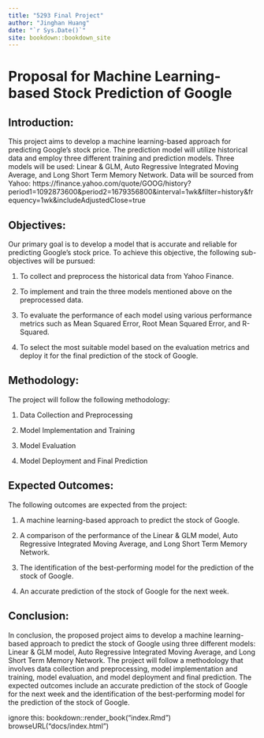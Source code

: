 ```yaml
--- 
title: "5293 Final Project"
author: "Jinghan Huang"
date: "`r Sys.Date()`"
site: bookdown::bookdown_site
---
```


# Proposal for Machine Learning-based Stock Prediction of Google

## Introduction:

This project aims to develop a machine learning-based approach for predicting Google's stock price. The prediction model will utilize historical data and employ three different training and prediction models. Three models will be used: Linear & GLM, Auto Regressive Integrated Moving Average, and Long Short Term Memory Network. Data will be sourced from Yahoo:  https://finance.yahoo.com/quote/GOOG/history?period1=1092873600&period2=1679356800&interval=1wk&filter=history&frequency=1wk&includeAdjustedClose=true 


## Objectives:
Our primary goal is to develop a model that is accurate and reliable for predicting Google's stock price. To achieve this objective, the following sub-objectives will be pursued:

1. To collect and preprocess the historical data from Yahoo Finance.

2. To implement and train the three models mentioned above on the preprocessed data.

3. To evaluate the performance of each model using various performance metrics such as Mean Squared Error, Root Mean Squared Error, and R-Squared.

4. To select the most suitable model based on the evaluation metrics and deploy it for the final prediction of the stock of Google.


## Methodology:

The project will follow the following methodology:

1. Data Collection and Preprocessing

2. Model Implementation and Training

3. Model Evaluation

4. Model Deployment and Final Prediction

## Expected Outcomes:
The following outcomes are expected from the project:

1. A machine learning-based approach to predict the stock of Google.

2. A comparison of the performance of the Linear & GLM model, Auto Regressive Integrated Moving Average, and Long Short Term Memory Network.

3. The identification of the best-performing model for the prediction of the stock of Google.

4. An accurate prediction of the stock of Google for the next week.

## Conclusion:
In conclusion, the proposed project aims to develop a machine learning-based approach to predict the stock of Google using three different models: Linear & GLM model, Auto Regressive Integrated Moving Average, and Long Short Term Memory Network. The project will follow a methodology that involves data collection and preprocessing, model implementation and training, model evaluation, and model deployment and final prediction. The expected outcomes include an accurate prediction of the stock of Google for the next week and the identification of the best-performing model for the prediction of the stock of Google.



ignore this:
bookdown::render_book("index.Rmd")
browseURL("docs/index.html")

